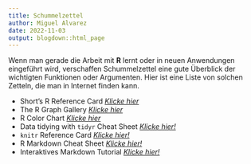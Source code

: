 ```yaml
---
title: Schummelzettel
author: Miguel Alvarez
date: 2022-11-03
output: blogdown::html_page
---
```


Wenn man gerade die Arbeit mit **R** lernt oder in neuen Anwendungen eingeführt
wird, verschaffen Schummelzettel eine gute Überblick der wichtigten Funktionen
oder Argumenten. Hier ist eine Liste von solchen Zetteln, die man in Internet
finden kann.

- Short's R Reference Card [*Klicke
  hier*](https://cran.r-project.org/doc/contrib/Short-refcard.pdf)
- The R Graph Gallery [*Klicke hier*](https://r-graph-gallery.com/)
- R Color Chart [*Klicke
  hier*](https://rstudio-pubs-static.s3.amazonaws.com/3486_79191ad32cf74955b4502b8530aad627.html)
- Data tidying with `tidyr` Cheat Sheet [*Klicke
  hier!*](https://posit.co/wp-content/uploads/2022/10/tidyr.pdf)
- `knitr` Reference Card [*Klicke
  hier!*](https://cran.r-project.org/web/packages/knitr/vignettes/knitr-refcard.pdf)
- R Markdown Cheat Sheet
  [*Klicke
  hier!*](https://www.rstudio.com/wp-content/uploads/2015/02/rmarkdown-cheatsheet.pdf)
- Interaktives Markdown Tutorial [*Klicke hier!*](https://www.markdowntutorial.com/)
  